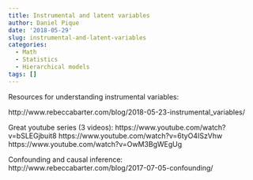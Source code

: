 ```yaml
---
title: Instrumental and latent variables
author: Daniel Pique
date: '2018-05-29'
slug: instrumental-and-latent-variables
categories:
  - Math
  - Statistics
  - Hierarchical models
tags: []
---
```


Resources for understanding instrumental variables: 

http://www.rebeccabarter.com/blog/2018-05-23-instrumental_variables/

Great youtube series (3 videos):
https://www.youtube.com/watch?v=bSLEGjbuit8
https://www.youtube.com/watch?v=6tyO4ISzVhw
https://www.youtube.com/watch?v=OwM3BgWEgUg

Confounding and causal inference:
http://www.rebeccabarter.com/blog/2017-07-05-confounding/